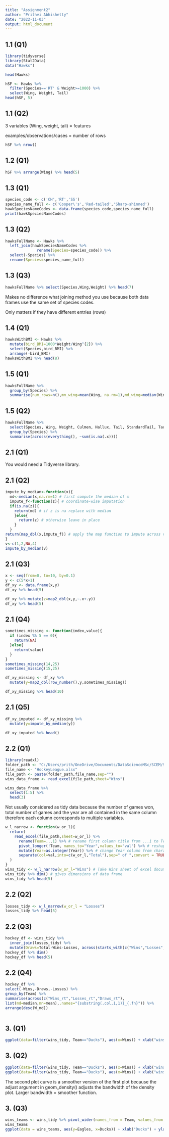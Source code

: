 ```yaml
---
title: "Assignment2"
author: "Prithvi Abhishetty"
date: "2022-11-03"
output: html_document
---
```


## 1.1 (Q1)

```r
library(tidyverse)
library(Stat2Data)
data("Hawks")
```

```r
head(Hawks)
```

```r
hSF <- Hawks %>% 
  filter(Species=='RT' & Weight>=1000) %>% 
  select(Wing, Weight, Tail)
head(hSF, 5)
```

## 1.1 (Q2)

3 variables (Wing, weight, tail) = features

examples/observations/cases = number of rows
```r
hSF %>% nrow()
```

## 1.2 (Q1)

```r
hSF %>% arrange(Wing) %>% head(5)
```

## 1.3 (Q1)

```r
species_code <- c('CH','RT','SS')
species_name_full <- c('Cooper\'s','Red-tailed','Sharp-shinned')
hawkSpeciesNameCodes <- data.frame(species_code,species_name_full)
print(hawkSpeciesNameCodes)
```

## 1.3 (Q2)

```r
hawksFullName <- Hawks %>% 
  left_join(hawkSpeciesNameCodes %>% 
              rename(Species=species_code)) %>% 
  select(-Species) %>%
  rename(Species=species_name_full)
```

## 1.3 (Q3)

```r
hawksFullName %>% select(Species,Wing,Weight) %>% head(7)
```
Makes no difference what joining method you use because both data frames use the same set of species codes.

Only matters if they have different entries (rows)

## 1.4 (Q1)

```r
hawksWithBMI <- Hawks %>% 
  mutate(bird_BMI=1000*Weight/Wing^{2}) %>% 
  select(Species,bird_BMI) %>%
  arrange(-bird_BMI)
hawksWithBMI %>% head(8)
```

## 1.5 (Q1)

```r
hawksFullName %>% 
  group_by(Species) %>% 
  summarise(num_rows=n(),mn_wing=mean(Wing, na.rm=1),md_wing=median(Wing, na.rm=1),t_mn_wing=mean(Wing, na.rm=1, trim=0.1),b_wt_ratio=max(Wing/Tail, na.rm=1))
```
  
## 1.5 (Q2)

```r
hawksFullName %>%
  select(Species, Wing, Weight, Culmen, Hallux, Tail, StandardTail, Tarsus, Crop) %>%
  group_by(Species) %>% 
  summarise(across(everything(), ~sum(is.na(.x))))
```

## 2.1 (Q1)

You would need a Tidyverse library.

## 2.1 (Q2)

```r
impute_by_median<-function(x){
  md<-median(x,na.rm=1) # first compute the median of x
  impute_f<-function(z){ # coordinate-wise imputation
  if(is.na(z)){
    return(md) # if z is na replace with median
    }else{
      return(z) # otherwise leave in place
    }
  }
return(map_dbl(x,impute_f)) # apply the map function to impute across vector
}
v<-c(1,2,NA,4)
impute_by_median(v)
```
## 2.1 (Q3)

```r
x <- seq(from=0, to=10, by=0.1)
y <- c(5*x+1)
df_xy <- data.frame(x,y)
df_xy %>% head(5)
```
```r
df_xy %>% mutate(z=map2_dbl(x,y,~.x+.y))
df_xy %>% head(5)
```

## 2.1 (Q4)

```r
sometimes_missing <- function(index,value){
  if (index %% 5 == 0){
    return(NA)
  }else{
    return(value)
  } 
}
sometimes_missing(14,25)
sometimes_missing(15,25)
```

```r
df_xy_missing <- df_xy %>%
  mutate(y=map2_dbl(row_number(),y,sometimes_missing))

df_xy_missing %>% head(10)
```

## 2.1 (Q5)

```r
df_xy_imputed <- df_xy_missing %>%
  mutate(y=impute_by_median(y))

df_xy_imputed %>% head()
```  

## 2.2 (Q1)

```r
library(readxl)
folder_path <- "C:/Users/prith/OneDrive/Documents/DataScienceMSc/SCEM/SCEM_R_Projects/"
file_name <- "HockeyLeague.xlsx"
file_path <- paste(folder_path,file_name,sep="")
wins_data_frame <- read_excel(file_path,sheet="Wins")

wins_data_frame %>%
  select(1:5) %>%
  head(3)
```
Not usually considered as tidy data because the number of games won, total number of games and the year are all contained in the same column therefore each column corresponds to multiple variables.

```r
w_l_narrow <- function(w_or_l){
  return(
    read_excel(file_path,sheet=w_or_l) %>%
      rename(Team=...1) %>% # rename first column title from ...1 to Team
      pivot_longer(!Team, names_to="Year",values_to="val") %>% # reshape all columns except Team, such that the titles become a column called Year and the values become a column called val.
      mutate(Year=as.integer(Year)) %>% # change Year column from character to integer
      separate(col=val,into=c(w_or_l,"Total"),sep=" of ",convert = TRUE) # separate val column to Wins and Total and the values of the column are separated by splitting on the " of " part of the values.
  )
}
wins_tidy <- w_l_narrow(w_or_l="Wins") # Take Wins sheet of excel document
wins_tidy %>% dim() # gives dimensions of data frame
wins_tidy %>% head(5)

```

## 2.2 (Q2)

```r
losses_tidy <- w_l_narrow(w_or_l = "Losses")
losses_tidy %>% head(5)
```

## 2.2 (Q3)

```r
hockey_df <- wins_tidy %>% 
  inner_join(losses_tidy) %>% 
  mutate(Draws=Total-Wins-Losses, across(starts_with(c("Wins","Losses","Draws")),~.x/Total, .names="{.col}_rt"))
hockey_df %>% dim()
hockey_df %>% head(5)
```

## 2.2 (Q4)

```r
hockey_df %>%
select(-Wins,-Draws,-Losses) %>%
group_by(Team) %>%
summarise(across(c("Wins_rt","Losses_rt","Draws_rt"),
list(md=median,mn=mean),.names="{substring(.col,1,1)}_{.fn}")) %>%
arrange(desc(W_md))
  
```

## 3. (Q1)

```r
ggplot(data=filter(wins_tidy, Team=="Ducks"), aes(x=Wins)) + xlab("wins") + ylab("Count") + geom_histogram(binwidth = 3)

```

## 3. (Q2)

```r
ggplot(data=filter(wins_tidy, Team=="Ducks"), aes(x=Wins)) + xlab("wins") + ylab("Count") + geom_density(adjust=0.5)
ggplot(data=filter(wins_tidy, Team=="Ducks"), aes(x=Wins)) + xlab("wins") + ylab("Count") + geom_density(adjust=2)
```

The second plot curve is a smoother version of the first plot because the adjust argument in geom_density() adjusts the bandwidth of the density plot. Larger bandwidth = smoother function.

## 3. (Q3)

```r
wins_teams <- wins_tidy %>% pivot_wider(names_from = Team, values_from = Wins) %>% select(-Total)
wins_teams
ggplot(data = wins_teams, aes(y=Eagles, x=Ducks)) + xlab("Ducks") + ylab("Eagles") + geom_point()
```
